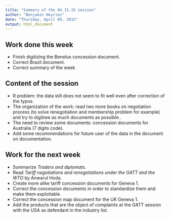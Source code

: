 ```yaml
---
title: "Summary of the 04.15.15 session"
author: "Benjamin Heyries"
date: "Thursday, April 09, 2015"
output: html_document
---
```


## Work done this week
 
  * Finish digitizing the Benelux concession document.
  * Correct Brazil document.
  * Correct summary of the week
  
## Content of the session
  
  * R problem: the data still does not seem to fit well even after correction of the typos.
  * The organization of the work: read two more books on negotiation process (to solve renegotiation and membership problem for example) and try to digitiwe as much documents as possible..
  * The need to review some documents: concession documents for Australia (7 digits code).
  * Add some recommendations for future user of the data in the document on documentation.

## Work for the next week

  * Summarize _Traders and diplomats_.
  * Read _Tariff negotiations and renegotiations under the GATT and the WTO_ by Anwarul Hoda.
  * Create more alike tariff concession documents for Geneva 1.
  * Correct the concession documents in order to standardize them and make them exploitable.
  * Correct the concession map document for the UK Geneva 1.
  * Add the products that are the object of complaints at the GATT session with the USA as defendant in the industry list.
